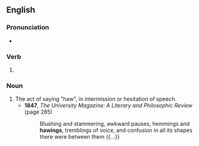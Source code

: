 ==English==

===Pronunciation===
* {{rhymes|ɔːɪŋ|lang=en}}

===Verb===
{{head|en|present participle}}

# {{present participle of|haw|lang=en|nocat=1}}

===Noun===
{{en-noun}}

# The act of saying "haw", in intermission or hesitation of speech.
#* '''1847''', ''The University Magazine: A Literary and Philosophic Review'' (page 285)
#*: Blushing and stammering, awkward pauses, hemmings and '''hawings''', tremblings of voice, and confusion in all its shapes there were between them {{...}}